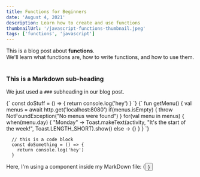 ```yaml
---
title: Functions for Beginners
date: 'August 4, 2021'
description: Learn how to create and use functions
thumbnailUrl: '/javascript-functions-thumbnail.jpeg'
tags: ['functions', 'javascript']
---
```


<div>
    This is a blog post about <strong>functions</strong>. <br/>
    We'll learn what functions are, how to write functions, and how to use them.
</div>

<br/>

### This is a Markdown sub-heading
We just used a `###` subheading in our blog post.

<SyntaxHighlighter language="javascript">
    {`
    const doStuff = () => {
      return console.log('hey')
    }
  `}
</SyntaxHighlighter>

<SyntaxHighlighter language="kotlin">
    {`
    fun getMenu() {
        val menus = await http.get('localhost:8080')
        if(menus.isEmpty) {
            throw NotFoundException("No menus were found")
        }
        for(val menu in menus) {
            when(menu.day) {
                "Monday" -> Toast.makeText(activity, "It's the start of the week!", Toast.LENGTH_SHORT).show()
                else -> {}
            }
    }
  `}
</SyntaxHighlighter>

```
  // this is a code block
  const doSomething = () => {
    return console.log('hey')
  }
```

<div>Here, I'm using a component inside my MarkDown file: {<Button text={"Click me"}/>}</div>